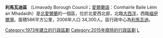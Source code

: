 {{NI_district |
  district_name = Limavady Borough |
  alt_name      = Comhairle Baile Léim an Mhadaidh |
  district_map  = [[File:NorthernIrelandLimavadyBorough.png|File:NorthernIrelandLimavadyBorough.png]] |
  area_rank     = 10th |
  district_area = [[1_E8_m²|586]] |
  district_HQ   = [[Limavady|Limavady]] |
  district_iso  = GB-LMV |
  district_ons  = 95B |
<!-- Fetch dynamic statistics from Template:PopLookupNI -->
  protestant_pc = 41.6% |
  catholic_pc   = 56.6% |
  web_address   = <!-- 檔案不存在 [[File:Limavadyarms.PNG|centre]] --><br>http://www.limavady.gov.uk |
  district_MPs  = [[Gregory_Campbell|Gregory Campbell]] |
}}
'''利馬瓦迪區''' （Limavady Borough Council；[[愛爾蘭語|愛爾蘭語]]：Comhairle Baile Léim an Mhadaidh）是[[北愛爾蘭|北愛爾蘭]]的一個區，位於北愛西北部，北臨[[大西洋|大西洋]]，西臨[[福伊爾灣|福伊爾灣]]。面積586平方公里，2006年人口 34,300人。區行政中心為[[利馬瓦迪|利馬瓦迪]]。

[[Category:1973年建立的行政區劃|Category:1973年建立的行政區劃]]
[[Category:2015年廢除的行政區劃|Category:2015年廢除的行政區劃]]
[[Category:北爱尔兰行政区划史|L]]